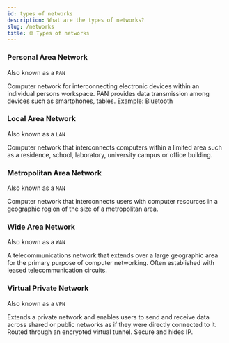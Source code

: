 ```yaml
---
id: types of networks
description: What are the types of networks?
slug: /networks
title: 🌐 Types of networks
---
```



### Personal Area Network 

Also known as a `PAN`


Computer network for interconnecting electronic devices within an individual persons workspace. PAN provides data transmission among devices such as smartphones, tables. Example: Bluetooth 

### Local Area Network

Also known as a `LAN`


Computer network that interconnects computers within a limited area such as a residence, school, laboratory, university campus or office building.  

### Metropolitan Area Network 

Also known as a `MAN`


Computer network that interconnects users with computer resources in a geographic region of the size of a metropolitan area.  

### Wide Area Network

Also known as a `WAN`


A telecommunications network that extends over a large geographic area for the primary purpose of computer networking. Often established with leased telecommunication circuits.  

### Virtual Private Network

Also known as a `VPN`


Extends a private network and enables users to send and receive data across shared or public networks as if they were directly connected to it. Routed through an encrypted virtual tunnel. Secure and hides IP. 
